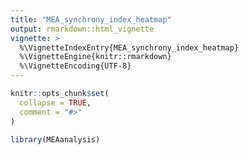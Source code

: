 ```yaml
---
title: "MEA_synchrony_index_heatmap"
output: rmarkdown::html_vignette
vignette: >
  %\VignetteIndexEntry{MEA_synchrony_index_heatmap}
  %\VignetteEngine{knitr::rmarkdown}
  %\VignetteEncoding{UTF-8}
---
```


```r
knitr::opts_chunk$set(
  collapse = TRUE,
  comment = "#>"
)
```

```r
library(MEAanalysis)
```
